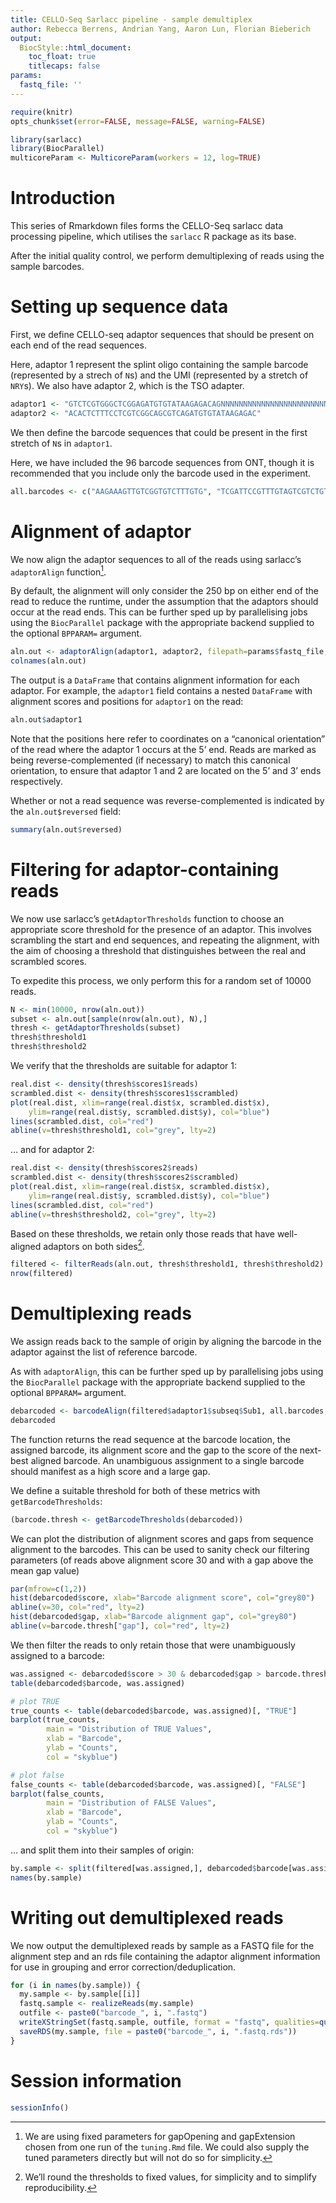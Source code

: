 ```yaml
---
title: CELLO-Seq Sarlacc pipeline - sample demultiplex
author: Rebecca Berrens, Andrian Yang, Aaron Lun, Florian Bieberich
output: 
  BiocStyle::html_document:
    toc_float: true
    titlecaps: false
params:
  fastq_file: ''
---
```



```r
require(knitr)
opts_chunk$set(error=FALSE, message=FALSE, warning=FALSE)
```

```r
library(sarlacc)
library(BiocParallel)
multicoreParam <- MulticoreParam(workers = 12, log=TRUE)
```

# Introduction

This series of Rmarkdown files forms the CELLO-Seq sarlacc data processing pipeline, which utilises the `sarlacc` R package as its base. 

After the initial quality control, we perform demultiplexing of reads using the sample barcodes.

# Setting up sequence data

First, we define CELLO-seq adaptor sequences that should be present on each end of the read sequences.

Here, adaptor 1 represent the splint oligo containing the sample barcode (represented by a strech of `N`s) and the UMI (represented by a stretch of `NRY`s).
We also have adaptor 2, which is the TSO adapter.

```r
adaptor1 <- "GTCTCGTGGGCTCGGAGATGTGTATAAGAGACAGNNNNNNNNNNNNNNNNNNNNNNNNAGTGGTATCNRYNRYNRYNRYNRYNRYNRYNRYNRYNRYNRYNRYNRYNRYNRYNRYNRYACTGGCCGTCGTTTTACATGGCGTAGCGGGTTCGAGCGCACCGCAGGGTATCCGGCTATTTTTTTTTTTTTTT"
adaptor2 <- "ACACTCTTTCCTCGTCGGCAGCGTCAGATGTGTATAAGAGAC"
```

We then define the barcode sequences that could be present in the first stretch of `N`s in `adaptor1`. 

Here, we have included the 96 barcode sequences from ONT, though it is recommended that you include only the barcode used in the experiment.

```r
all.barcodes <- c("AAGAAAGTTGTCGGTGTCTTTGTG", "TCGATTCCGTTTGTAGTCGTCTGT", "GAGTCTTGTGTCCCAGTTACCAGG", "TTCGGATTCTATCGTGTTTCCCTA", "CTTGTCCAGGGTTTGTGTAACCTT", "TTCTCGCAAAGGCAGAAAGTAGTC", "GTGTTACCGTGGGAATGAATCCTT", "TTCAGGGAACAAACCAAGTTACGT", "AACTAGGCACAGCGAGTCTTGGTT", "AAGCGTTGAAACCTTTGTCCTCTC", "GTTTCATCTATCGGAGGGAATGGA", "CAGGTAGAAAGAAGCAGAATCGGA", "AACGAGTCTCTTGGGACCCATAGA", "AGAACGACTTCCATACTCGTGTGA", "AGGTCTACCTCGCTAACACCACTG", "CGTCAACTGACAGTGGTTCGTACT", "ACCCTCCAGGAAAGTACCTCTGAT", "CCAAACCCAACAACCTAGATAGGC", "GTTCCTCGTGCAGTGTCAAGAGAT", "GAGCCTCTCATTGTCCGTTCTCTA", "TTGCGTCCTGTTACGAGAACTCAT", "ACCACTGCCATGTATCAAAGTACG", "CTTACTACCCAGTGAACCTCCTCG", "GCATAGTTCTGCATGATGGGTTAG", "GTAAGTTGGGTATGCAACGCAATG", "CATACAGCGACTACGCATTCTCAT", "CGACGGTTAGATTCACCTCTTACA", "TGAAACCTAAGAAGGCACCGTATC", "CTAGACACCTTGGGTTGACAGACC", "TCAGTGAGGATCTACTTCGACCCA", "TGCGTACAGCAATCAGTTACATTG", "CCAGTAGAAGTCCGACAACGTCAT", "CAGACTTGGTACGGTTGGGTAACT", "GGACGAAGAACTCAAGTCAAAGGC", "CTACTTACGAAGCTGAGGGACTGC", "ATGTCCCAGTTAGAGGAGGAAACA", "GCTTGCGATTGATGCTTAGTATCA", "ACCACAGGAGGACGATACAGAGAA", "CCACAGTGTCAACTAGAGCCTCTC", "TAGTTTGGATGACCAAGGATAGCC", "GGAGTTCGTCCAGAGAAGTACACG", "CTACGTGTAAGGCATACCTGCCAG", "CTTTCGTTGTTGACTCGACGGTAG", "AGTAGAAAGGGTTCCTTCCCACTC", "GATCCAACAGAGATGCCTTCAGTG", "GCTGTGTTCCACTTCATTCTCCTG", "GTGCAACTTTCCCACAGGTAGTTC", "CATCTGGAACGTGGTACACCTGTA", "ACTGGTGCAGCTTTGAACATCTAG", "ATGGACTTTGGTAACTTCCTGCGT", "GTTGAATGAGCCTACTGGGTCCTC", "TGAGAGACAAGATTGTTCGTGGAC", "AGATTCAGACCGTCTCATGCAAAGC", "CAAGAGCTTTGACTAAGGAGCATG", "TGGAAGATGAGACCCTGATCTACG", "TCACTACTCAACAGGTGGCATGAA", "GCTAGGTCAATCTCCTTCGGAAGT", "CAGGTTACTCCTCCGTGAGTCTGA", "TCAATCAAGAAGGGAAAGCAAGGT", "CATGTTCAACCAAGGCTTCTATGG", "AGAGGGTACTATGTGCCTCAACGC", "CACCCACACTTACTTCAGGACGTA", "TTCTGAAGTTCCTGGGTCTTGAAC", "GACAGACACCGTTCATCGACTTTC", "TTCTCAGTCTTCCTCCAGACAAGG", "CCGATCCTTGTGGCTTCTAACTTC", "GTTTGTCATACTCGTGTGCTCACC", "GAATCTAAGCAAACACGAAGGTGG", "TACAGTCCGAGCCTCATGTGATCT", "ACCGAGATCCTACGAATGGAGTGT", "CCTGGGAGCATCAGGTAGTAACAG", "TAGCTGACTGTCTTCCATACCGAC", "AAGAAACAGGATGACAGAACCCTC", "TACAAGCATCCCAACACTTCCACT", "GACCATTGTGATGAACCCTGTTGT", "ATGCTTGTTACATCAACCCTGGAC", "CGACCTGTTTCTCAGGGATACAAC", "AACAACCGAACCTTTGAATCAGAA", "TCTCGGAGATAGTTCTCACTGCTG", "CGGATGAACATAGGATAGCGATTC", "CCTCATCTTGTGAAGTTGTTTCGG", "ACGGTATGTCGAGTTCCAGGACTA", "TGGCTTGATCTAGGTAAGGTCGAA", "GTAGTGGACCTAGAACCTGTGCCA", "AACGGAGGAGTTAGTTGGATGATC", "AGGTGATCCCAACAAGCGTAAGTA", "TACATGCTCCTGTTGTTAGGGAGG", "TCTTCTACTACCGATCCGAAGCAG", "ACAGCATCAATGTTTGGCTAGTTG", "GATGTAGAGGGTACGGTTTGAGGC", "GGCTCCATAGGAACTCACGCTACT", "TTGTGAGTGGAAAGATACAGGACC", "AGTTTCCATCACTTCAGACTTGGG", "GATTGTCCTCAAACTGCCACCTAC", "CCTGTCTGGAAGAAGAATGGACTT", "CTGAACGGTCATAGAGTCCACCAT")
```

# Alignment of adaptor

We now align the adaptor sequences to all of the reads using sarlacc's `adaptorAlign` function^[We are using fixed parameters for gapOpening and gapExtension chosen from one run of the `tuning.Rmd` file. We could also supply the tuned parameters directly but will not do so for simplicity.].

By default, the alignment will only consider the 250 bp on either end of the read to reduce the runtime, under the assumption that the adaptors should occur at the read ends. 
This can be further sped up by parallelising jobs using the `BiocParallel` package with the appropriate backend supplied to the optional `BPPARAM=` argument.

```r
aln.out <- adaptorAlign(adaptor1, adaptor2, filepath=params$fastq_file, gapOpening=8, gapExtension=3, BPPARAM=multicoreParam)
colnames(aln.out)
```

The output is a `DataFrame` that contains alignment information for each adaptor. For example, the `adaptor1` field contains a nested `DataFrame` with alignment scores and positions for `adaptor1` on the read:

```r
aln.out$adaptor1
```

Note that the positions here refer to coordinates on a "canonical orientation" of the read where the adaptor 1 occurs at the 5' end. 
Reads are marked as being reverse-complemented (if necessary) to match this canonical orientation, to ensure that adaptor 1 and 2 are located on the 5' and 3' ends respectively. 

Whether or not a read sequence was reverse-complemented is indicated by the `aln.out$reversed` field:

```r
summary(aln.out$reversed)
```

# Filtering for adaptor-containing reads

We now use sarlacc's `getAdaptorThresholds` function to choose an appropriate score threshold for the presence of an adaptor. 
This involves scrambling the start and end sequences, and repeating the alignment, with the aim of choosing a threshold that distinguishes between the real and scrambled scores.

To expedite this process, we only perform this for a random set of 10000 reads.

```r
N <- min(10000, nrow(aln.out))
subset <- aln.out[sample(nrow(aln.out), N),]
thresh <- getAdaptorThresholds(subset)
thresh$threshold1
thresh$threshold2
```

We verify that the thresholds are suitable for adaptor 1:

```r
real.dist <- density(thresh$scores1$reads)
scrambled.dist <- density(thresh$scores1$scrambled)
plot(real.dist, xlim=range(real.dist$x, scrambled.dist$x),
    ylim=range(real.dist$y, scrambled.dist$y), col="blue")
lines(scrambled.dist, col="red")
abline(v=thresh$threshold1, col="grey", lty=2)
```

... and for adaptor 2:

```r
real.dist <- density(thresh$scores2$reads)
scrambled.dist <- density(thresh$scores2$scrambled)
plot(real.dist, xlim=range(real.dist$x, scrambled.dist$x),
    ylim=range(real.dist$y, scrambled.dist$y), col="blue")
lines(scrambled.dist, col="red")
abline(v=thresh$threshold2, col="grey", lty=2)
```

Based on these thresholds, we retain only those reads that have well-aligned adaptors on both sides^[We'll round the thresholds to fixed values, for simplicity and to simplify reproducibility.].

```r
filtered <- filterReads(aln.out, thresh$threshold1, thresh$threshold2)
nrow(filtered)
```

# Demultiplexing reads

We assign reads back to the sample of origin by aligning the barcode in the adaptor against the list of reference barcode.

As with `adaptorAlign`, this can be further sped up by parallelising jobs using the `BiocParallel` package with the appropriate backend supplied to the optional `BPPARAM=` argument.

```r
debarcoded <- barcodeAlign(filtered$adaptor1$subseq$Sub1, all.barcodes, gapOpening=8, gapExtension=3, BPPARAM=multicoreParam)
debarcoded
```

The function returns the read sequence at the barcode location, the assigned barcode, its alignment score and the gap to the score of the next-best aligned barcode.
An unambiguous assignment to a single barcode should manifest as a high score and a large gap.

We define a suitable threshold for both of these metrics with `getBarcodeThresholds`: 

```r
(barcode.thresh <- getBarcodeThresholds(debarcoded))
```

We can plot the distribution of alignment scores and gaps from sequence alignment to the barcodes. This can be used to sanity check our filtering parameters (of reads above alignment score 30 and with a gap above the mean gap value)

```r
par(mfrow=c(1,2))
hist(debarcoded$score, xlab="Barcode alignment score", col="grey80")
abline(v=30, col="red", lty=2)
hist(debarcoded$gap, xlab="Barcode alignment gap", col="grey80")
abline(v=barcode.thresh["gap"], col="red", lty=2)
```

We then filter the reads to only retain those that were unambiguously assigned to a barcode:

```r
was.assigned <- debarcoded$score > 30 & debarcoded$gap > barcode.thresh["gap"]
table(debarcoded$barcode, was.assigned)

# plot TRUE
true_counts <- table(debarcoded$barcode, was.assigned)[, "TRUE"]
barplot(true_counts, 
        main = "Distribution of TRUE Values",
        xlab = "Barcode",
        ylab = "Counts",
        col = "skyblue")

# plot false
false_counts <- table(debarcoded$barcode, was.assigned)[, "FALSE"]
barplot(false_counts, 
        main = "Distribution of FALSE Values",
        xlab = "Barcode",
        ylab = "Counts",
        col = "skyblue")
```

... and split them into their samples of origin:

```r
by.sample <- split(filtered[was.assigned,], debarcoded$barcode[was.assigned])
names(by.sample)
```

# Writing out demultiplexed reads

We now output the demultiplexed reads by sample as a FASTQ file for the alignment step and an rds file containing the adaptor alignment information for use in grouping and error correction/deduplication.

```r
for (i in names(by.sample)) {
  my.sample <- by.sample[[i]]
  fastq.sample <- realizeReads(my.sample)
  outfile <- paste0("barcode_", i, ".fastq")
  writeXStringSet(fastq.sample, outfile, format = "fastq", qualities=quality(fastq.sample))
  saveRDS(my.sample, file = paste0("barcode_", i, ".fastq.rds"))
}
```

# Session information

```r
sessionInfo()
```

